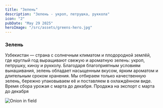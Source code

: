 ```yaml
---
title: "Зелень"
description: "Зелень - укроп, петрушка, руккола"
icon: "2"
pubDate: "May 29 2025"
heroImage: "/src/assets/greens-hero.jpg"
---
```



<div>
  <h3>Зелень</h3>
  <p>
    Узбекистан — страна с солнечным климатом и плодородной землёй, где круглый
    год выращивают свежую и ароматную зелень: укроп, петрушку, кинзу и рукколу.
    Благодаря благоприятным условиям вынашивания, зелень обладает насыщенным
    вкусом, ярким ароматом и длительным сроком хранения. Мы отбираем только
    качественную зелень, бережно упаковываем её и поставляем в охлаждённом виде.
    Время сбора урожая с марта до декабря. Продажа на экспорт с марта до декабря
  </p>
  <Image src={Greens} alt="Onion in field" />
</div>
